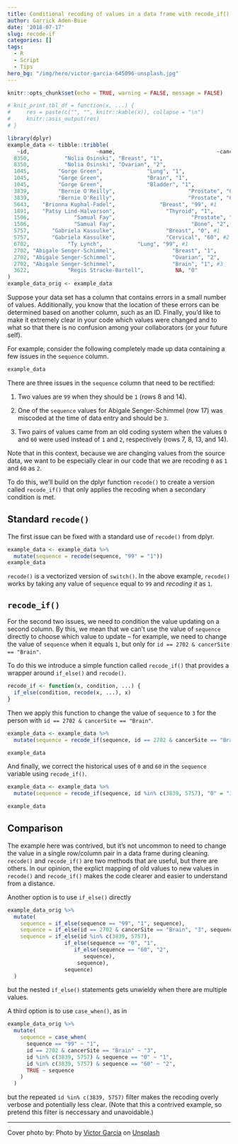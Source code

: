 ```yaml
---
title: Conditional recoding of values in a data frame with recode_if()
author: Garrick Aden-Buie
date: '2018-07-17'
slug: recode-if
categories: []
tags:
  - R
  - Script
  - Tips
hero_bg: "/img/hero/victor-garcia-645096-unsplash.jpg"
---
```


```r
knitr::opts_chunk$set(echo = TRUE, warning = FALSE, message = FALSE)

# knit_print.tbl_df = function(x, ...) {
#     res = paste(c("", "", knitr::kable(x)), collapse = "\n")
#     knitr::asis_output(res)
# }

library(dplyr)
example_data <- tibble::tribble(
   ~id,                     ~name,                                ~cancerSite, ~sequence,
  8350,           "Nolia Osinski", "Breast", "1",
  8350,           "Nolia Osinski", "Ovarian", "2",
  1045,         "Gorge Green",              "Lung", "1",
  1045,         "Gorge Green",              "Brain", "1",
  1045,         "Gorge Green",              "Bladder", "1",
  3839,         "Bernie O'Reilly",                       "Prostate", "0", #1
  3839,         "Bernie O'Reilly",                       "Prostate", "60", #2
  5643,    "Brionna Kuphal-Fadel",              "Breast", "99", #1
  1891,    "Patsy Lind-Halvorson",                "Thyroid", "1",
  1506,              "Samual Fay",                        "Prostate", "1", 
  1506,              "Samual Fay",                        "Bone", "2",
  5757,       "Gabriela Kassulke",                "Breast", "0", #1
  5757,       "Gabriela Kassulke",                "Cervical", "60", #2
  6702,            "Ty Lynch",           "Lung", "99", #1
  2702, "Abigale Senger-Schimmel",                  "Breast", "1",
  2702, "Abigale Senger-Schimmel",                  "Ovarian", "2",
  2702, "Abigale Senger-Schimmel",                  "Brain", "1", #3
  3622,            "Regis Stracke-Bartell",          NA, "0"
)
example_data_orig <- example_data
```

Suppose your data set has a column that contains errors in a small number of values.
Additionally, you know that the location of these errors can be determined based on another column, such as an ID.
Finally, you'd like to make it extremely clear in your code which values were changed and to what so that there is no confusion among your collaborators (or your future self).

For example, consider the following completely made up data containing a few issues in the `sequence` column.

```r
example_data
```

There are three issues in the `sequence` column that need to be rectified:

1. Two values are `99` when they should be `1` (rows 8 and 14).

1. One of the `sequence` values for Abigale Senger-Schimmel (row 17) was miscoded at the time of data entry and should be `3`.

1. Two pairs of values came from an old coding system when the values `0` and `60` were used instead of `1` and `2`, respectively (rows 7, 8, 13, and 14). 

Note that in this context, because we are changing values from the source data, we want to be especially clear in our code that we are recoding `0` as `1` and `60` as `2`.

To do this, we'll build on the dplyr function `recode()` to create a version called `recode_if()` that only applies the recoding when a secondary condition is met.

## Standard `recode()`

The first issue can be fixed with a standard use of `recode()` from dplyr.

```r
example_data <- example_data %>% 
  mutate(sequence = recode(sequence, "99" = "1"))
example_data
```

`recode()` is a vectorized version of `switch()`.
In the above example, `recode()` works by taking any value of `sequence` equal to `99` and _recoding it_ as `1`.

## `recode_if()`

For the second two issues, we need to condition the value updating on a second column.
By this, we mean that we can't use the value of `sequence` directly to choose which value to update -- for example, we need to change the value of `sequence` when it equals `1`, but only for `id == 2702 & cancerSite == "Brain"`.

To do this we introduce a simple function called `recode_if()` that provides a wrapper around `if_else()` and `recode()`.

```r
recode_if <- function(x, condition, ...) {
  if_else(condition, recode(x, ...), x)
}
```

Then we apply this function to change the value of `sequence` to `3` for the person with `id == 2702 & cancerSite == "Brain"`.

```r
example_data <- example_data %>%
  mutate(sequence = recode_if(sequence, id == 2702 & cancerSite == "Brain", "1" = "3"))

example_data
```

And finally, we correct the historical uses of `0` and `60` in the `sequence` variable using `recode_if()`.

```r
example_data <- example_data %>%
  mutate(sequence = recode_if(sequence, id %in% c(3839, 5757), "0" = "1", "60" = "2"))

example_data
```

## Comparison

The example here was contrived, but it's not uncommon to need to change the value in a single row/column pair in a data frame during cleaning.
`recode()` and `recode_if()` are two methods that are useful, but there are others.
In our opinion, the explict mapping of old values to new values in `recode()` and `recode_if()` makes the code clearer and easier to understand from a distance.

Another option is to use `if_else()` directly

```r
example_data_orig %>%
  mutate(
    sequence = if_else(sequence == "99", "1", sequence),
    sequence = if_else(id == 2702 & cancerSite == "Brain", "3", sequence),
    sequence = if_else(id %in% c(3839, 5757),
                  if_else(sequence == "0", "1", 
                     if_else(sequence == "60", "2", 
                        sequence),
                      sequence), 
                  sequence)
  )
```

but the nested `if_else()` statements gets unwieldy when there are multiple values.

A third option is to use `case_when()`, as in

```r
example_data_orig %>%
  mutate(
    sequence = case_when(
      sequence == "99" ~ "1",
      id == 2702 & cancerSite == "Brain" ~ "3",
      id %in% c(3839, 5757) & sequence == "0" ~ "1",
      id %in% c(3839, 5757) & sequence == "60" ~ "2",
      TRUE ~ sequence
    )
  )
```

but the repeated `id %in% c(3839, 5757)` filter makes the recoding overly verbose and potentially less clear.
(Note that this a contrived example, so pretend this filter is neccessary and unavoidable.)

---

Cover photo by: Photo by [Victor Garcia](https://unsplash.com/photos/0yL6nXhn0pI?utm_source=unsplash&utm_medium=referral&utm_content=creditCopyText) on [Unsplash](https://unsplash.com/search/photos/grid?utm_source=unsplash&utm_medium=referral&utm_content=creditCopyText)